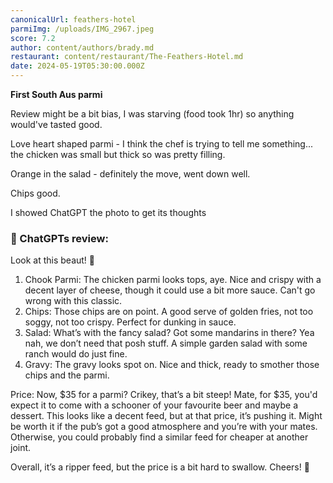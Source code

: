 ```yaml
---
canonicalUrl: feathers-hotel
parmiImg: /uploads/IMG_2967.jpeg
score: 7.2
author: content/authors/brady.md
restaurant: content/restaurant/The-Feathers-Hotel.md
date: 2024-05-19T05:30:00.000Z
---
```


**First South Aus parmi**

Review might be a bit bias, I was starving (food took 1hr) so anything would've tasted good. 

Love heart shaped parmi - I think the chef is trying to tell me something... the chicken was small but thick so was pretty filling.

Orange in the salad - definitely the move, went down well.

Chips good.

I showed ChatGPT the photo to get its thoughts

### 🤖 ChatGPTs review:

Look at this beaut! 🍻

1. Chook Parmi: The chicken parmi looks tops, aye. Nice and crispy with a decent layer of cheese, though it could use a bit more sauce. Can't go wrong with this classic.
2. Chips: Those chips are on point. A good serve of golden fries, not too soggy, not too crispy. Perfect for dunking in sauce.
3. Salad: What’s with the fancy salad? Got some mandarins in there? Yea nah, we don’t need that posh stuff. A simple garden salad with some ranch would do just fine.
4. Gravy: The gravy looks spot on. Nice and thick, ready to smother those chips and the parmi.

Price: Now, $35 for a parmi? Crikey, that’s a bit steep! Mate, for $35, you'd expect it to come with a schooner of your favourite beer and maybe a dessert. This looks like a decent feed, but at that price, it’s pushing it. Might be worth it if the pub’s got a good atmosphere and you’re with your mates. Otherwise, you could probably find a similar feed for cheaper at another joint.

Overall, it’s a ripper feed, but the price is a bit hard to swallow. Cheers! 🍺
